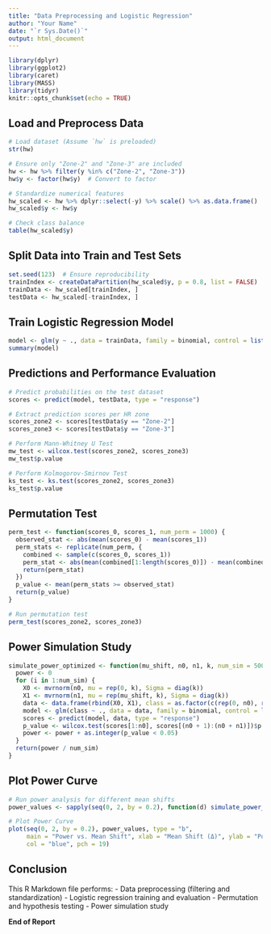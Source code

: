 ```yaml
---
title: "Data Preprocessing and Logistic Regression"
author: "Your Name"
date: "`r Sys.Date()`"
output: html_document
---
```


```r
library(dplyr)
library(ggplot2)
library(caret)
library(MASS)
library(tidyr)
knitr::opts_chunk$set(echo = TRUE)
```

## **Load and Preprocess Data**

```r
# Load dataset (Assume `hw` is preloaded)
str(hw)

# Ensure only "Zone-2" and "Zone-3" are included
hw <- hw %>% filter(y %in% c("Zone-2", "Zone-3"))
hw$y <- factor(hw$y)  # Convert to factor

# Standardize numerical features
hw_scaled <- hw %>% dplyr::select(-y) %>% scale() %>% as.data.frame()
hw_scaled$y <- hw$y

# Check class balance
table(hw_scaled$y)
```

## **Split Data into Train and Test Sets**

```r
set.seed(123)  # Ensure reproducibility
trainIndex <- createDataPartition(hw_scaled$y, p = 0.8, list = FALSE)
trainData <- hw_scaled[trainIndex, ]
testData <- hw_scaled[-trainIndex, ]
```

## **Train Logistic Regression Model**

```r
model <- glm(y ~ ., data = trainData, family = binomial, control = list(maxit = 1000))
summary(model)
```

## **Predictions and Performance Evaluation**

```r
# Predict probabilities on the test dataset
scores <- predict(model, testData, type = "response")

# Extract prediction scores per HR zone
scores_zone2 <- scores[testData$y == "Zone-2"]
scores_zone3 <- scores[testData$y == "Zone-3"]

# Perform Mann-Whitney U Test
mw_test <- wilcox.test(scores_zone2, scores_zone3)
mw_test$p.value

# Perform Kolmogorov-Smirnov Test
ks_test <- ks.test(scores_zone2, scores_zone3)
ks_test$p.value
```

## **Permutation Test**

```r
perm_test <- function(scores_0, scores_1, num_perm = 1000) {
  observed_stat <- abs(mean(scores_0) - mean(scores_1))
  perm_stats <- replicate(num_perm, {
    combined <- sample(c(scores_0, scores_1))
    perm_stat <- abs(mean(combined[1:length(scores_0)]) - mean(combined[(length(scores_0) + 1):length(combined)]))
    return(perm_stat)
  })
  p_value <- mean(perm_stats >= observed_stat)
  return(p_value)
}

# Run permutation test
perm_test(scores_zone2, scores_zone3)
```

## **Power Simulation Study**

```r
simulate_power_optimized <- function(mu_shift, n0, n1, k, num_sim = 500) {
  power <- 0
  for (i in 1:num_sim) {
    X0 <- mvrnorm(n0, mu = rep(0, k), Sigma = diag(k))
    X1 <- mvrnorm(n1, mu = rep(mu_shift, k), Sigma = diag(k))
    data <- data.frame(rbind(X0, X1), class = as.factor(c(rep(0, n0), rep(1, n1))))
    model <- glm(class ~ ., data = data, family = binomial, control = list(maxit = 1000))
    scores <- predict(model, data, type = "response")
    p_value <- wilcox.test(scores[1:n0], scores[(n0 + 1):(n0 + n1)])$p.value
    power <- power + as.integer(p_value < 0.05)
  }
  return(power / num_sim)
}
```

## **Plot Power Curve**

```r
# Run power analysis for different mean shifts
power_values <- sapply(seq(0, 2, by = 0.2), function(d) simulate_power_optimized(d, 50, 50, 4, 100))

# Plot Power Curve
plot(seq(0, 2, by = 0.2), power_values, type = "b",
     main = "Power vs. Mean Shift", xlab = "Mean Shift (Δ)", ylab = "Power",
     col = "blue", pch = 19)
```

## **Conclusion**

This R Markdown file performs:
- Data preprocessing (filtering and standardization)
- Logistic regression training and evaluation
- Permutation and hypothesis testing
- Power simulation study

**End of Report**